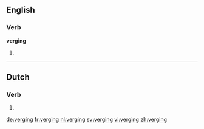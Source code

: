 ==English==

===Verb===
'''verging'''

# {{present participle of|verge}}

----
==Dutch==

===Verb===
{{head|nl}}

# {{nl-verb-form|n=sg|t=past|m=ind|vergaan}}

[[de:verging]]
[[fr:verging]]
[[nl:verging]]
[[sv:verging]]
[[vi:verging]]
[[zh:verging]]